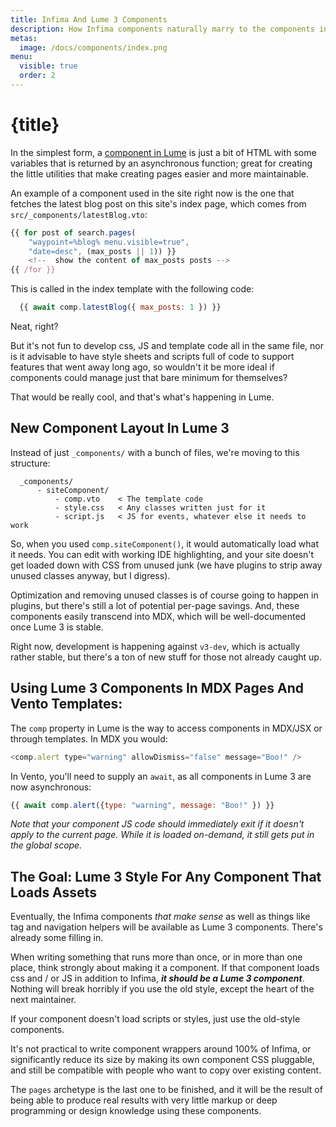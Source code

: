 ```yaml
---
title: Infima And Lume 3 Components
description: How Infima components naturally marry to the components in Lume 3.
metas:
  image: /docs/components/index.png
menu:
  visible: true
  order: 2
---
```


# {title}

In the simplest form, a [component in Lume][1] is just a bit of 
HTML with some variables that is returned by an asynchronous 
function; great for creating the little utilities that make
creating pages easier and more maintainable.

An example of a component used in the site right now is the one
that fetches the latest blog post on this site's index page, 
which comes from `src/_components/latestBlog.vto`:

```js
{{ for post of search.pages(
    "waypoint=%blog% menu.visible=true", 
    "date=desc", (max_posts || 1)) }}
    <!--  show the content of max_posts posts -->
{{ /for }}
```

This is called in the index template with the following code:

```js
  {{ await comp.latestBlog({ max_posts: 1 }) }}
```

Neat, right?

But it's not fun to develop css, JS and template code all in the same 
file, nor is it advisable to have style sheets and scripts full of 
code to support features that went away long ago, so wouldn't it be 
more ideal if components could manage just that bare minimum for
themselves?

That would be really cool, and that's what's happening in Lume.

## New Component Layout In Lume 3

Instead of just `_components/` with a bunch of files, we're moving to this 
structure:

```
  _components/
      - siteComponent/
          - comp.vto    < The template code
          - style.css   < Any classes written just for it
          - script.js   < JS for events, whatever else it needs to work
```

So, when you used `comp.siteComponent()`, it would automatically load what it
needs. You can edit with working IDE highlighting, and your site doesn't 
get loaded down with CSS from unused junk (we have plugins to strip away 
unused classes anyway, but I digress).

Optimization and removing unused classes is of course going to happen in 
plugins, but there's still a lot of potential per-page savings. And, these
components easily transcend into MDX, which will be well-documented once
Lume 3 is stable.

Right now, development is happening against `v3-dev`, which is actually 
rather stable, but there's a ton of new stuff for those not already caught 
up.

## Using Lume 3 Components In MDX Pages And Vento Templates:

The `comp` property in Lume is the way to access components in 
MDX/JSX or through templates. In MDX you would:

```js
<comp.alert type="warning" allowDismiss="false" message="Boo!" />
```


In Vento, you'll need to supply an `await`, as all components in 
Lume 3 are now asynchronous:

```js
{{ await comp.alert({type: "warning", message: "Boo!" }) }}
```

_Note that your component JS code should immediately exit if it 
doesn't apply to the current page. While it is loaded on-demand,
it still gets put in the global scope._

## The Goal: Lume 3 Style For Any Component That Loads Assets

Eventually, the Infima components _that make sense_ as well as 
things like tag and navigation helpers will be available as Lume 3 
components. There's already some filling in.

When writing something that runs more than once, or in more than one 
place, think strongly about making it a component. If that component 
loads css and / or JS in addition to Infima, ***it should be a Lume 3
component***. Nothing will break horribly if you use the old style, 
except the heart of the next maintainer.

If your component doesn't load scripts or styles, just use the old-style
components.

It's not practical to write component wrappers around 100% of Infima,
or significantly reduce its size by making its own component CSS 
pluggable, and still be compatible with people who want to copy over
existing content.

The `pages` archetype is the last one to be finished, and it will be the 
result of being able to produce real results with very little markup or
deep programming or design knowledge using these components.
 
  [1]: https://lume.land/docs/core/components/
  [2]: /features/#components